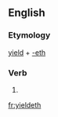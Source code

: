 ==English==

===Etymology===
[[yield]] + [[-eth]]

===Verb===
{{en-verb form}}

# {{en-archaic third-person singular of|yield}}

[[fr:yieldeth]]